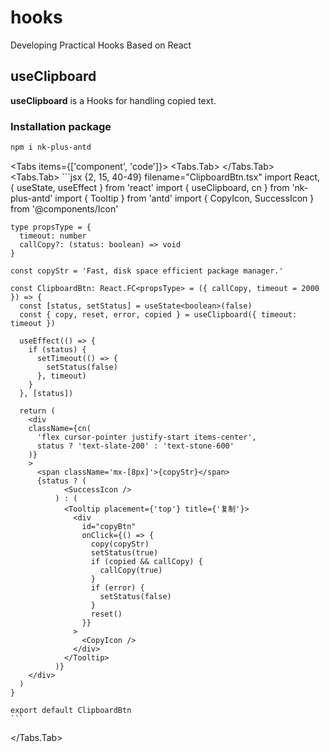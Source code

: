 # hooks

Developing Practical Hooks Based on React

## useClipboard
**useClipboard** is a Hooks for handling copied text.

### Installation package

```sh npm2yarn
npm i nk-plus-antd
```


<Tabs items={['component', 'code']}>
  <Tabs.Tab>
    <ClipboardBtn />
  </Tabs.Tab>
  <Tabs.Tab>
    ```jsx {2, 15, 40-49} filename="ClipboardBtn.tsx"
    import React, { useState, useEffect } from 'react'
    import { useClipboard, cn } from 'nk-plus-antd'
    import { Tooltip } from 'antd'
    import { CopyIcon, SuccessIcon } from '@components/Icon'

    type propsType = {
      timeout: number
      callCopy?: (status: boolean) => void
    }

    const copyStr = 'Fast, disk space efficient package manager.'

    const ClipboardBtn: React.FC<propsType> = ({ callCopy, timeout = 2000 }) => {
      const [status, setStatus] = useState<boolean>(false)
      const { copy, reset, error, copied } = useClipboard({ timeout: timeout })

      useEffect(() => {
        if (status) {
          setTimeout(() => {
            setStatus(false)
          }, timeout)
        }
      }, [status])

      return (
        <div
        className={cn(
          'flex cursor-pointer justify-start items-center',
          status ? 'text-slate-200' : 'text-stone-600'
        )}
        >
          <span className='mx-[8px]'>{copyStr}</span>
          {status ? (
                <SuccessIcon />
              ) : (
                <Tooltip placement={'top'} title={'复制'}>
                  <div
                    id="copyBtn"
                    onClick={() => {
                      copy(copyStr)
                      setStatus(true)
                      if (copied && callCopy) {
                        callCopy(true)
                      }
                      if (error) {
                        setStatus(false)
                      }
                      reset()
                    }}
                  >
                    <CopyIcon />
                  </div>
                </Tooltip>
              )}
        </div>
      )
    }

    export default ClipboardBtn
    ```
  </Tabs.Tab>
</Tabs>